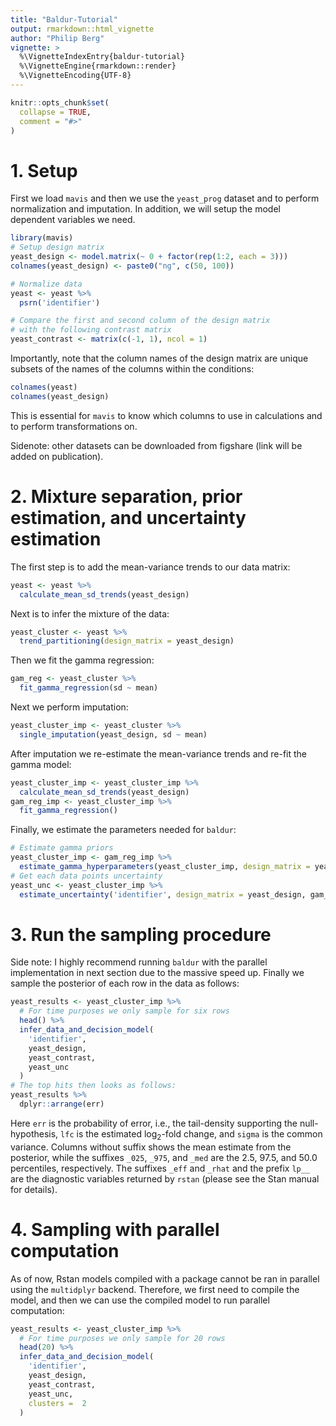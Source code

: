 ```yaml
---
title: "Baldur-Tutorial"
output: rmarkdown::html_vignette
author: "Philip Berg"
vignette: >
  %\VignetteIndexEntry{baldur-tutorial}
  %\VignetteEngine{rmarkdown::render}
  %\VignetteEncoding{UTF-8}
---
```


```r
knitr::opts_chunk$set(
  collapse = TRUE,
  comment = "#>"
)
```
# 1. Setup
First we load `mavis` and then we use the `yeast_prog` dataset and to perform normalization and imputation. In addition, we will setup the model dependent variables we need.
```r
library(mavis)
# Setup design matrix
yeast_design <- model.matrix(~ 0 + factor(rep(1:2, each = 3)))
colnames(yeast_design) <- paste0("ng", c(50, 100))

# Normalize data
yeast <- yeast %>% 
  psrn('identifier')

# Compare the first and second column of the design matrix
# with the following contrast matrix
yeast_contrast <- matrix(c(-1, 1), ncol = 1)
```
Importantly, note that the column names of the design matrix are unique subsets of the names of the columns within the conditions:
```r
colnames(yeast)
colnames(yeast_design)
```
This is essential for `mavis` to know which columns to use in calculations and to perform transformations on.

Sidenote: other datasets can be downloaded from figshare (link will be added on publication).

# 2. Mixture separation, prior estimation, and uncertainty estimation
The first step is to add the mean-variance trends to our data matrix:
```r
yeast <- yeast %>% 
  calculate_mean_sd_trends(yeast_design)
```
Next is to infer the mixture of the data:
```r
yeast_cluster <- yeast %>% 
  trend_partitioning(design_matrix = yeast_design)
```
Then we fit the gamma regression:
```r
gam_reg <- yeast_cluster %>% 
  fit_gamma_regression(sd ~ mean)
```
Next we perform imputation:
```r
yeast_cluster_imp <- yeast_cluster %>% 
  single_imputation(yeast_design, sd ~ mean)
```
After imputation we re-estimate the mean-variance trends and re-fit the gamma model:
```r
yeast_cluster_imp <- yeast_cluster_imp %>% 
  calculate_mean_sd_trends(yeast_design)
gam_reg_imp <- yeast_cluster_imp %>% 
  fit_gamma_regression()
```
Finally, we estimate the parameters needed for `baldur`:
```r
# Estimate gamma priors
yeast_cluster_imp <- gam_reg_imp %>% 
  estimate_gamma_hyperparameters(yeast_cluster_imp, design_matrix = yeast_design)
# Get each data points uncertainty
yeast_unc <- yeast_cluster_imp %>% 
  estimate_uncertainty('identifier', design_matrix = yeast_design, gam_reg_imp)
```
# 3. Run the sampling procedure
Side note: I highly recommend running `baldur` with the parallel implementation in next section due to the massive speed up.
Finally we sample the posterior of each row in the data as follows:
```r
yeast_results <- yeast_cluster_imp %>% 
  # For time purposes we only sample for six rows
  head() %>% 
  infer_data_and_decision_model(
    'identifier',
    yeast_design,
    yeast_contrast,
    yeast_unc
  )
# The top hits then looks as follows:
yeast_results %>% 
  dplyr::arrange(err)
```
Here `err` is the probability of error, i.e., the tail-density supporting the null-hypothesis, `lfc` is the estimated log$_2$-fold change, and `sigma` is the common variance.
Columns without suffix shows the mean estimate from the posterior, while the suffixes `_025`, `_975`, and `_med` are the 2.5, 97.5, and 50.0 percentiles, respectively.
The suffixes `_eff` and `_rhat` and the prefix `lp__` are the diagnostic variables returned by `rstan` (please see the Stan manual for details).

# 4. Sampling with parallel computation
As of now, Rstan models compiled with a package cannot be ran in parallel using the `multidplyr` backend.
Therefore, we first need to compile the model, and then we can use the compiled model to run parallel computation:
```r
yeast_results <- yeast_cluster_imp %>% 
  # For time purposes we only sample for 20 rows
  head(20) %>% 
  infer_data_and_decision_model(
    'identifier',
    yeast_design,
    yeast_contrast,
    yeast_unc,
    clusters =  2
  )
```
